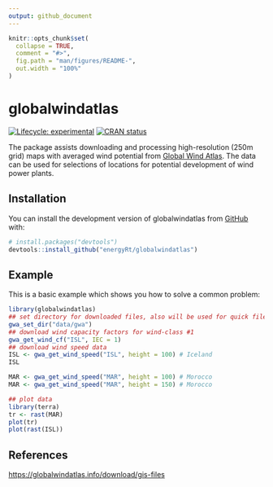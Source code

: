 ```yaml
---
output: github_document
---
```


<!-- README.md is generated from README.Rmd. Please edit that file -->

```r
knitr::opts_chunk$set(
  collapse = TRUE,
  comment = "#>",
  fig.path = "man/figures/README-",
  out.width = "100%"
)
```

# globalwindatlas

<!-- badges: start -->

[![Lifecycle: experimental](https://img.shields.io/badge/lifecycle-experimental-orange.svg)](https://lifecycle.r-lib.org/articles/stages.html#experimental) [![CRAN status](https://www.r-pkg.org/badges/version/globalwindatlas)](https://CRAN.R-project.org/package=globalwindatlas)

<!-- badges: end -->

The package assists downloading and processing high-resolution (250m grid) maps with averaged wind potential from [Global Wind Atlas](https://globalwindatlas.info). The data can be used for selections of locations for potential development of wind power plants.  

## Installation

You can install the development version of globalwindatlas from [GitHub](https://github.com/) with:

``` r
# install.packages("devtools")
devtools::install_github("energyRt/globalwindatlas")
```

## Example

This is a basic example which shows you how to solve a common problem:

```r
library(globalwindatlas)
## set directory for downloaded files, also will be used for quick files access
gwa_set_dir("data/gwa")
## download wind capacity factors for wind-class #1
gwa_get_wind_cf("ISL", IEC = 1)
## download wind speed data
ISL <- gwa_get_wind_speed("ISL", height = 100) # Iceland
ISL

MAR <- gwa_get_wind_speed("MAR", height = 100) # Morocco
MAR <- gwa_get_wind_speed("MAR", height = 150) # Morocco

## plot data
library(terra)
tr <- rast(MAR)
plot(tr)
plot(rast(ISL))

```

## References

<https://globalwindatlas.info/download/gis-files>
